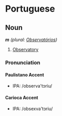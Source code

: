 =Portuguese=

==Noun==
'''''m''' (plural: [[Observatórios]])''

#[[Observatory]]

===Pronunciation===
====Paulistano Accent====
*IPA: /observa'tɔriu/

====Carioca Accent====
*IPA: /obsexva'tɔriu/